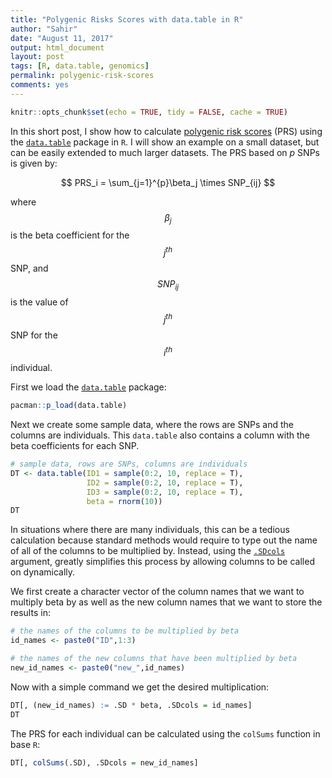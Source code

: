 ```yaml
---
title: "Polygenic Risks Scores with data.table in R"
author: "Sahir"
date: "August 11, 2017"
output: html_document
layout: post
tags: [R, data.table, genomics]
permalink: polygenic-risk-scores
comments: yes
---
```


```r
knitr::opts_chunk$set(echo = TRUE, tidy = FALSE, cache = TRUE)
```

In this short post, I show how to calculate [polygenic risk scores](https://en.wikipedia.org/wiki/Polygenic_score) (PRS) using the [`data.table`](https://cran.r-project.org/web/packages/data.table/vignettes/datatable-intro.html) package in `R`. I will show an example on a small dataset, but can be easily extended to much larger datasets. The PRS based on $p$ SNPs is given by:  


$$
PRS_i = \sum_{j=1}^{p}\beta_j \times SNP_{ij}
$$

where $$ \beta_j $$ is the beta coefficient for the $$ j^{th} $$ SNP, and $$ SNP_{ij} $$ is the value of $$ j^{th} $$ SNP for the $$ i^{th} $$ individual.  

<!--more-->


First we load the [`data.table`](https://github.com/Rdatatable/data.table/wiki) package:
```r
pacman::p_load(data.table)
```

Next we create some sample data, where the rows are SNPs and the columns are individuals. This `data.table` also contains a column with the beta coefficients for each SNP. 

```r
# sample data, rows are SNPs, columns are individuals
DT <- data.table(ID1 = sample(0:2, 10, replace = T),
                 ID2 = sample(0:2, 10, replace = T),
                 ID3 = sample(0:2, 10, replace = T),
                 beta = rnorm(10))
DT
```

In situations where there are many individuals, this can be a tedious calculation because standard methods would require to type out the name of all of the columns to be multiplied by. Instead, using the [`.SDcols`](https://stackoverflow.com/questions/14937165/using-dynamic-column-names-in-data-table?lq=1) argument, greatly simplifies this process by allowing columns to be called on dynamically.  

We first create a character vector of the column names that we want to multiply beta by as well as the new column names that we want to store the results in:

```r
# the names of the columns to be multiplied by beta
id_names <- paste0("ID",1:3)

# the names of the new columns that have been multiplied by beta
new_id_names <- paste0("new_",id_names)
```


Now with a simple command we get the desired multiplication:
```r
DT[, (new_id_names) := .SD * beta, .SDcols = id_names]
DT
```

The PRS for each individual can be calculated using the `colSums` function in base `R`:

```r
DT[, colSums(.SD), .SDcols = new_id_names]
```

